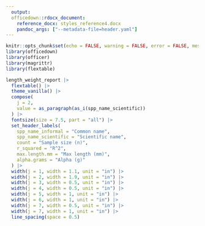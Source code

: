 ```yaml
---
  output:
  officedown::rdocx_document: 
    reference_docx: styles_reference4.docx
    pandoc_args: ["--metadata-file=header.yaml"]
---
```


```r
knitr::opts_chunk$set(echo = FALSE, warning = FALSE, error = FALSE, message = FALSE)
library(officedown)
library(officer)
library(magrittr)
library(flextable)
```

```r
length_weight_report |>
  flextable() |>
  theme_vanilla() |>
  compose(
    j = 2,
    value = as_paragraph(as_i(spp_name_scientific))
  ) |>
  fontsize(size = 7.5, part = "all") |>
  set_header_labels(
    spp_name_informal = "Common name",
    spp_name_scientific = "Scientific name",
    count = "Sample size (n)",
    r_squared = "R^2",
    max.length.mm = "Max length (mm)",
    alpha.grams = "Alpha (g)"
  ) |>
  width(j = 1, width = 1.1, unit = "in") |>
  width(j = 2, width = 1.9, unit = "in") |>
  width(j = 3, width = 0.5, unit = "in") |>
  width(j = 4, width = 0.5, unit = "in") |>
  width(j = 5, width = 1, unit = "in") |>
  width(j = 6, width = 1, unit = "in") |>
  width(j = 7, width = 0.5, unit = "in") |>
  width(j = 7, width = 1, unit = "in") |>
  line_spacing(space = 0.5)
```
